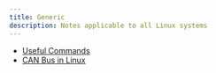 ```yaml
---
title: Generic
description: Notes applicable to all Linux systems 
---
```


* [Useful Commands](/tech-notes/linux/generic/command)
* [CAN Bus in Linux](/tech-notes/linux/generic/canbus)
